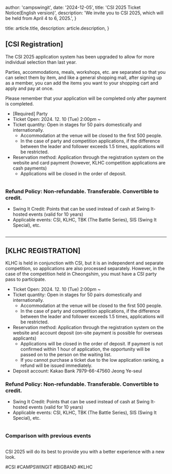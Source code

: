 

  author: 'campswingit',
  date: '2024-12-05',
  title: 'CSI 2025 Ticket Notice(English version)',
  description:
    'We invite you to CSI 2025, which will be held from April 4 to 6, 2025.',
}

  title: article.title,
  description: article.description,
}


## [CSI Registration]

The CSI 2025 application system has been upgraded to allow for more individual selection than last year.

Parties, accommodations, meals, workshops, etc. are separated so that you can select them by item, and like a general shopping mall, after signing up as a member, you can add the items you want to your shopping cart and apply and pay at once.

Please remember that your application will be completed only after payment is completed.


- [Required] Party
- Ticket Open: 2024. 12. 10 (Tue) 2:00pm ~
- Ticket quantity: Open in stages for 50 pairs domestically and internationally.
  - Accommodation at the venue will be closed to the first 500 people.
  - In the case of party and competition applications, if the difference between the leader and follower exceeds 1.5 times, applications will be restricted.
- Reservation method: Application through the registration system on the website and card payment (however, KLHC competition applications are cash payments)
  - Applications will be closed in the order of deposit.


<Image src={info} alt="" />

### Refund Policy: Non-refundable. Transferable. Convertible to credit.
- Swing It Credit: Points that can be used instead of cash at Swing It-hosted events (valid for 10 years)
- Applicable events: CSI, KLHC, TBK (The Battle Series), SIS (Swing It Special), etc.


<Image src={refund} alt="" />

---
## [KLHC REGISTRATION]

KLHC is held in conjunction with CSI, but it is an independent and separate competition, so applications are also processed separately.
However, in the case of the competition held in Cheongshim, you must have a CSI party pass to participate.

- Ticket Open: 2024. 12. 10 (Tue) 2:00pm ~
- Ticket quantity: Open in stages for 50 pairs domestically and internationally.
  - Accommodation at the venue will be closed to the first 500 people.
  - In the case of party and competition applications, if the difference between the leader and follower exceeds 1.5 times, applications will be restricted.
- Reservation method: Application through the registration system on the website and account deposit (on-site payment is possible for overseas applicants)
  - Applications will be closed in the order of deposit. If payment is not confirmed within 1 hour of application, the opportunity will be passed on to the person on the waiting list.
  - If you cannot purchase a ticket due to the low application ranking, a refund will be issued immediately.
- Deposit account: Kakao Bank 7979-66-47560 Jeong Ye-seul

### Refund Policy: Non-refundable. Transferable. Convertible to credit.
- Swing It Credit: Points that can be used instead of cash at Swing It-hosted events (valid for 10 years)
- Applicable events: CSI, KLHC, TBK (The Battle Series), SIS (Swing It Special), etc.


<Image src={refund} alt="" />

### Comparison with previous events

<Image src={diff_previous} alt="" />

CSI 2025 will do its best to provide you with a better experience with a new look.

#CSI #CAMPSWINGIT #BIGBAND #KLHC 
